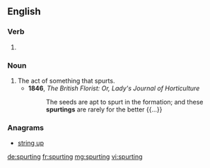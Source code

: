 ==English==

===Verb===
{{head|en|present participle}}

# {{present participle of|spurt|lang=en|nocat=1}}

===Noun===
{{en-noun}}

# The act of something that spurts.
#* '''1846''', ''The British Florist: Or, Lady's Journal of Horticulture''
#*: The seeds are apt to spurt in the formation; and these '''spurtings''' are rarely for the better {{...}}

===Anagrams===
* [[string up#English|string up]]

[[de:spurting]]
[[fr:spurting]]
[[mg:spurting]]
[[vi:spurting]]